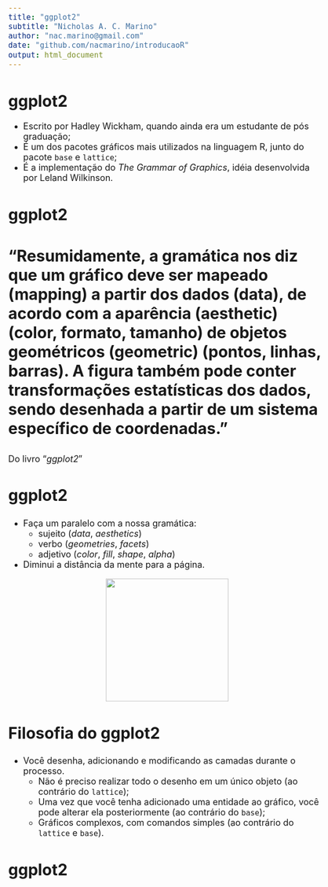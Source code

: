 ```yaml
---
title: "ggplot2"
subtitle: "Nicholas A. C. Marino"
author: "nac.marino@gmail.com"
date: "github.com/nacmarino/introducaoR"
output: html_document
---
```


<style type="text/css">
body, td {
   font-size: 18px;
}
code.r{
  font-size: 16px;
}
h1,h2,h3,h4,h5,h6{
  font-size: 24pt;
}
</style>

# ggplot2

* Escrito por Hadley Wickham, quando ainda era um estudante de pós graduação;  
* É um dos pacotes gráficos mais utilizados na linguagem R, junto do pacote `base` e `lattice`;  
* É a implementação do _The Grammar of Graphics_, idéia desenvolvida por Leland Wilkinson.  

# ggplot2

### “Resumidamente, a gramática nos diz que um gráfico deve ser mapeado (__mapping__) a partir dos dados (__data__), de acordo com a aparência (__aesthetic__) (color, formato, tamanho) de objetos geométricos (__geometric__) (pontos, linhas, barras). A figura também pode conter transformações estatísticas dos dados, sendo desenhada a partir de um sistema específico de coordenadas.”  

Do livro "_ggplot2_"  

## ggplot2

* Faça um paralelo com a nossa gramática:
    + sujeito (_data_, _aesthetics_)
    + verbo (_geometries_, _facets_)
    + adjetivo (_color_, _fill_, _shape_, _alpha_)
* Diminui a distância da mente para a página.  

<center>
<img src="figuras/ggplot2.png" height="250px"></img>
</center>

## Filosofia do ggplot2

* Você desenha, adicionando e modificando as camadas durante o processo.  
    + Não é preciso realizar todo o desenho em um único objeto (ao contrário do `lattice`);  
    + Uma vez que você tenha adicionado uma entidade ao gráfico, você pode alterar ela posteriormente (ao contrário do `base`);  
    + Gráficos complexos, com comandos simples (ao contrário do `lattice` e `base`).  

## ggplot2